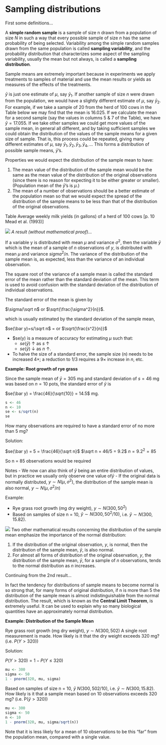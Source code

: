 # Sampling distributions

First some definitions…

A **simple random sample** is a sample of size n drawn from a population of size $N$ in such a way that every possible sample of size $n$ has the same probability of being selected. Variability among the simple random samples drawn from the same population is called **sampling variability**, and the probability distribution that characterizes some aspect of the sampling variability, usually the mean but not always, is called a **sampling distribution**.

Sample means are extremely important because in experiments we apply treatments to samples of material and use the mean results or yields as measures of the effects of the treatments.

$\bar y$  is just one estimate of $\mu$, say  $\bar y_1$. If another sample of size $n$ were drawn from the population, we would have a slightly different estimate of $\mu$, say  $\bar y_2$. For example, if we take a sample of 20 from the herd of 100 cows in the Table below we may find that the mean is 16.025. If we calculate the mean for a second sample (say the values in columns 5 & 7 of the Table), we have $\bar y  = 17.055$. If we take other samples we could get more values of the sample mean, in general all different, and by taking sufficient samples we could obtain the distribution of the values of the sample means for a given size of sample. That is, this process could be repeated, giving many different estimates of $\mu$, say $\bar y_1, \bar y_2, \bar y_3, \bar y_4,...$  This forms a distribution of possible sample means,  $\bar y$’s.

Properties we would expect the distribution of the sample mean to have:

1. The mean value of the distribution of the sample mean would be the same as the mean value of the distribution of the original observations (since there is no reason for expecting it to be either greater or smaller). (Population mean of the  $\bar y$’s is $\mu$.)
2.	The mean of a number of observations should be a better estimate of the population mean so that we would expect the spread of the distribution of the sample means to be less than that of the distribution of the original observations.

Table Average weekly milk yields (in gallons) of a herd of 100 cows [p. 10 Mead et al. (1993)]

![](images/milk.png)
*A result (without mathematical proof)…*

If a variable y is distributed with mean $\mu$ and variance $\sigma^2$, then the variable $\bar y$  which is the mean of a sample of $n$ observations of $y$, is distributed with mean $\mu$ and variance $sigma^2/n$. The variance of the distribution of the sample mean is, as expected, less than the variance of an individual observation. 

The square root of the variance of a sample mean is called the standard error of the mean rather than the standard deviation of the mean. This term is used to avoid confusion with the standard deviation of the distribution of individual observations. 

The standard error of the mean is given by 

$\sigma/\sqrt n$ or $\sqrt{\frac{\sigma^2}{n}}$.

which is usually estimated by the standard deviation of the sample mean, 

$se(\bar y)=s/\sqrt n$ = or $\sqrt{\frac{s^2}{n}}$

- $se(\bar y) is a measure of accuracy for estimating $\mu$ such that:
  - $se(\bar y)$ $\uparrow$ as $s$ $\uparrow$ 
  - $se(\bar y)$ $\downarrow$ as $n$ $\uparrow$.
-	To halve the size of a standard error, the sample size (n) needs to be increased $4\times$; a reduction to 1/3 requires a $9\times$ increase in $n$, etc.

**Example: Root growth of rye grass**

Since the sample mean of $\bar y = 305$ mg and standard deviation of $s = 46$ mg was based on $n = 10$ pots, the standard error of $\bar y$ is

$se(\bar y) = \frac{46}{\sqrt{10}} = 14.5$ mg.

```r
s <- 46
n <- 10
se <- s/sqrt(n)
se
```

How many observations are required to have a standard error of no more than 5 mg?

Solution:

$se(\bar y) = 5 = \frac{46}{\sqrt n}$
$\sqrt n = 46/5 = 9.2$
$n = 9.2^2 = 85$

So n = 85 observations would be required

Notes
-	We now can also think of $\bar y$ being an entire distribution of values, but in practice we usually only observe one value of$\bar y$
-	If the original data is normally distributed, $y \sim N(\mu,\sigma^2)$, the distribution of the sample mean is also normal, $y \sim N(\mu,\sigma^2/n)$

Example:

- Rye grass root growth (mg dry weight), $y \sim N(300, 50^2)$
- Based on samples of size n = 10, $\bar y \sim N(300, 50^2 / 10)$,
i.e.  $\bar y \sim N(300, 15.82)$.

![](images/root.png)
Two other mathematical results concerning the distribution of the sample mean emphasize the importance of the normal distribution:

1. If the distribution of the original observation, $y$, is normal, then the distribution of the sample mean, $\bar y$, is also normal.
2. For almost all forms of distribution of the original observation, $y$, the distribution of the sample mean,  $\bar y$, for a sample of $n$ observations, tends to the normal distribution as $n$ increases.

Continuing from the 2nd result…

In fact the tendency for distributions of sample means to become normal is so strong that, for many forms of original distribution, if n is more than 5 the distribution of the sample mean is almost indistinguishable from the normal distribution. The result, which is known as the **Central Limit Theorem**, is extremely useful. It can be used to explain why so many biological quantities have an approximately normal distribution.

**Example: Distribution of the Sample Mean**

Rye grass root growth (mg dry weight), $y \sim N(300, 502)$
A single root measurement is made.  How likely is it that the dry weight exceeds 320 mg? (i.e. $P(Y > 320)$)

Solution: 

$P(Y > 320) = 1 - P(Y \leq 320)$

```r
mu <- 300
sigma <- 50
1 - pnorm(320, mu, sigma)
```

Based on samples of size n = 10,  $\bar y ~ N(300, 502 / 10)$, i.e. $\bar y \sim N(300, 15.82)$.
How likely is it that a sample mean based on 10 observations exceeds 320 mg?  (i.e. P($\bar y > 320$))

```r
mu <- 300
sigma <- 50
n <- 10
1 - pnorm(320, mu, sigma/sqrt(n))

```

Note that it is less likely for a mean of 10 observations to be this “far” from the population mean, compared with a single value.


